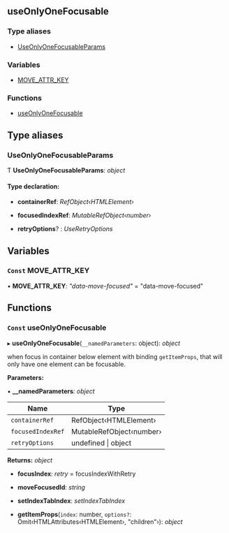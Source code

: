 <!-- This file generate automatically, should not modify that directly -->


<Meta title="API Reference/Hooks/useOnlyOneFocusable" />

## useOnlyOneFocusable

### Type aliases

- [UseOnlyOneFocusableParams](#useonlyonefocusableparams)

### Variables

- [MOVE_ATTR_KEY](#const-move_attr_key)

### Functions

- [useOnlyOneFocusable](#const-useonlyonefocusable)

## Type aliases

### UseOnlyOneFocusableParams

Ƭ **UseOnlyOneFocusableParams**: _object_

#### Type declaration:

- **containerRef**: _RefObject‹HTMLElement›_

- **focusedIndexRef**: _MutableRefObject‹number›_

- **retryOptions**? : _UseRetryOptions_

## Variables

### `Const` MOVE_ATTR_KEY

• **MOVE_ATTR_KEY**: _"data-move-focused"_ = "data-move-focused"

## Functions

### `Const` useOnlyOneFocusable

▸ **useOnlyOneFocusable**(`__namedParameters`: object): _object_

when focus in container below element with binding `getItemProps`,
that will only have one element can be focusable.

**Parameters:**

▪ **\_\_namedParameters**: _object_

| Name              | Type                     |
| ----------------- | ------------------------ |
| `containerRef`    | RefObject‹HTMLElement›   |
| `focusedIndexRef` | MutableRefObject‹number› |
| `retryOptions`    | undefined &#124; object  |

**Returns:** _object_

- **focusIndex**: _retry_ = focusIndexWithRetry

- **moveFocusedId**: _string_

- **setIndexTabIndex**: _setIndexTabIndex_

- **getItemProps**(`index`: number, `options?`: Omit‹HTMLAttributes‹HTMLElement›, "children"›): _object_
